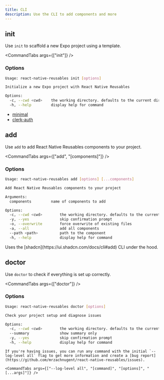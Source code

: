```yaml
---
title: CLI
description: Use the CLI to add components and more
---
```



## init

Use `init` to scaffold a new Expo project using a template.

<CommandTabs args={["init"]} />

### Options

```bash
Usage: react-native-reusables init [options]

Initialize a new Expo project with React Native Reusables

Options:
  -c, --cwd <cwd>    the working directory. defaults to the current directory.
  -h, --help         display help for command
```

<Callout type="info" title="Templates">

- [minimal](https://github.com/founded-labs/react-native-reusables-templates/tree/main/minimal#minimal-template)
- [clerk-auth](https://github.com/founded-labs/react-native-reusables-templates/tree/main/clerk-auth#clerk-auth-template)

</Callout>

## add


Use `add` to add React Native Reusables components to your project.

<CommandTabs args={["add", "[components]"]} />


### Options

```bash
Usage: react-native-reusables add [options] [...components]

Add React Native Reusables components to your project

Arguments:
  components         name of components to add

Options:
  -c, --cwd <cwd>        the working directory. defaults to the current directory.
  -y, --yes              skip confirmation prompt
  -o, --overwrite        force overwrite of existing files
  -a, --all              add all components
  --path <path>          path to the component
  -h, --help             display help for command
```

<Callout type="info">
  Uses the [shadcn](https://ui.shadcn.com/docs/cli#add) CLI under the hood.
</Callout>


## doctor

Use `doctor` to check if everything is set up correctly.

<CommandTabs args={["doctor"]} />

### Options

```bash
Usage: react-native-reusables doctor [options]

Check your project setup and diagnose issues

Options:
  -c, --cwd <cwd>        the working directory. defaults to the current directory.
  --summary              show summary only
  -y, --yes              skip confirmation prompt
  -h, --help             display help for command
```

<div className="h-2" />

<Callout type="info" title="Debugging">

    If you're having issues, you can run any command with the initial `--log-level all` flag to get more information and create a [bug report](https://github.com/mrzachnugent/react-native-reusables/issues).

    <CommandTabs args={["--log-level all", "[command]", "[options]", "[...args]"]} />

</Callout>
